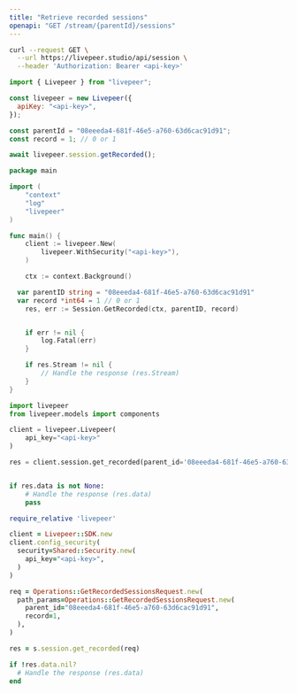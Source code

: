 ```yaml
---
title: "Retrieve recorded sessions"
openapi: "GET /stream/{parentId}/sessions"
---
```


<RequestExample>

```bash cURL
curl --request GET \
  --url https://livepeer.studio/api/session \
  --header 'Authorization: Bearer <api-key>'
```

```javascript JavaScript
import { Livepeer } from "livepeer";

const livepeer = new Livepeer({
  apiKey: "<api-key>",
});

const parentId = "08eeeda4-681f-46e5-a760-63d6cac91d91";
const record = 1; // 0 or 1

await livepeer.session.getRecorded();
```

```go Go
package main

import (
	"context"
	"log"
	"livepeer"
)

func main() {
	client := livepeer.New(
		livepeer.WithSecurity("<api-key>"),
	)

	ctx := context.Background()

  var parentID string = "08eeeda4-681f-46e5-a760-63d6cac91d91"
  var record *int64 = 1 // 0 or 1
	res, err := Session.GetRecorded(ctx, parentID, record)


	if err != nil {
		log.Fatal(err)
	}

	if res.Stream != nil {
		// Handle the response (res.Stream)
	}
}
```

```python Python
import livepeer
from livepeer.models import components

client = livepeer.Livepeer(
    api_key="<api-key>"
)

res = client.session.get_recorded(parent_id='08eeeda4-681f-46e5-a760-63d6cac91d91', record=1)


if res.data is not None:
    # Handle the response (res.data)
    pass
```

```ruby Ruby
require_relative 'livepeer'

client = Livepeer::SDK.new
client.config_security(
  security=Shared::Security.new(
    api_key="<api-key>",
  )
)

req = Operations::GetRecordedSessionsRequest.new(
  path_params=Operations::GetRecordedSessionsRequest.new(
    parent_id="08eeeda4-681f-46e5-a760-63d6cac91d91",
    record=1,
  ),
)

res = s.session.get_recorded(req)

if !res.data.nil?
  # Handle the response (res.data)
end
```

</RequestExample>
